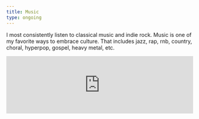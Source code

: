 ```yaml
---
title: Music
type: ongoing
---
```


I most consistently listen to classical music and indie rock. Music is one of my favorite ways to embrace culture. That includes jazz, rap, rnb, country, choral, hyperpop, gospel, heavy metal, etc.

<Iframe
  style={{ borderRadius: "12px" }}
  src="https://open.spotify.com/embed/track/7gz7GnLjMSKImEJBFPj8Ie?utm_source=generator"
  width="98%"
  height="152"
  frameBorder="0"
  allowFullScreen=""
  allow="autoplay; clipboard-write; encrypted-media; fullscreen; picture-in-picture"
  loading="lazy"
  title="tsuneo imahori"
/>

<Iframe
  style={{ borderRadius: "12px" }}
  src="https://open.spotify.com/embed/track/5LCRPSIFxczfCJmpa5U6DL?utm_source=generator"
  width="98%"
  height="152"
  frameBorder="0"
  allowFullScreen=""
  allow="autoplay; clipboard-write; encrypted-media; fullscreen; picture-in-picture"
  loading="lazy"
  title="Sergio Assad and Yo-Yo Ma"
/>

<Iframe
  style={{ borderRadius: "12px" }}
  src="https://open.spotify.com/embed/track/1C1OBpwB6tRViTiWE2ZgNR?utm_source=generator"
  width="98%"
  height="152"
  frameBorder="0"
  allowFullScreen=""
  allow="autoplay; clipboard-write; encrypted-media; fullscreen; picture-in-picture"
  loading="lazy"
  title="Kendrick Lamar"
/>

<Iframe
  style={{ borderRadius: "12px" }}
  src="https://open.spotify.com/embed/track/0j4fiXOAYaQNdLb9hDfu8b?utm_source=generator"
  width="98%"
  height="152"
  frameBorder="0"
  allowFullScreen=""
  allow="autoplay; clipboard-write; encrypted-media; fullscreen; picture-in-picture"
  loading="lazy"
  title="Mac DeMarco"
/>

<Iframe
  style={{ borderRadius: "12px" }}
  src="https://open.spotify.com/embed/track/1ljtQrsf55VCwjqXjro7Po?utm_source=generator"
  width="98%"
  height="152"
  frameBorder="0"
  allowFullScreen=""
  allow="autoplay; clipboard-write; encrypted-media; fullscreen; picture-in-picture"
  loading="lazy"
  title="Pink Panthress"
/>

<Iframe
  style={{ borderRadius: "12px" }}
  src="https://open.spotify.com/embed/track/5xcYuTciYwyCDPkOgYBAYz?utm_source=generator"
  width="98%"
  height="152"
  frameBorder="0"
  allowFullScreen=""
  allow="autoplay; clipboard-write; encrypted-media; fullscreen; picture-in-picture"
  loading="lazy"
  title="Rachmaninoff"
/>

Got recommendations? Email me at hello[at]maxforsey[dot]com

<br />